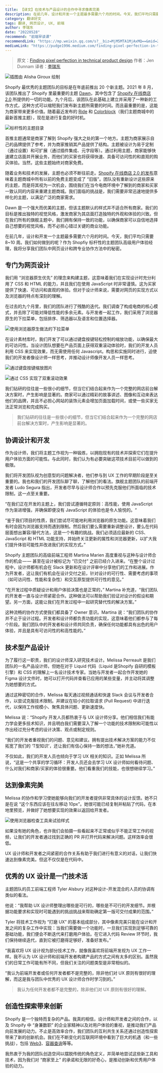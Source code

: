```yaml
---
title: 【译文】在技术与产品设计的合作中寻求像素完美
description: 在前几年，设计和开发一个主题最多需要六个月的时间。今天，我们平均只需要 8~10 周。我们如何做到的呢？作为 Shopfiy 标杆性的主题团队高级用户体验经理，我将分享我们团队中网页设计和跨专业协作方法中的秘密。
category: 翻译好文
tags: 翻译, 网页设计, UX, 前端
author: 李瑞东
date: "20220528"
recommend: "前端早读课"
recommendLink: "https://mp.weixin.qq.com/s?__biz=MjM5MTA1MjAxMQ==&mid=2651259601&idx=1&sn=371a2610e8d5afbb0ecd31f641b2d4dc"
mediumLink: "https://pudge1996.medium.com/finding-pixel-perfection-in-technical-product-design-9177f6a70570"
---
```


> 原文：[Finding pixel perfection in technical product design](https://ux.shopify.com/finding-pixel-perfection-in-technical-product-design-581f27777cce)
> 作者：Jen Dunnam
> 译者：[李瑞东](https://lrd.im)

![](https://lrdim.oss-cn-shenzhen.aliyuncs.com/blogimg/2022-05-28-9177f6a70570/01.png "插图由 Alisha Giroux 绘制")

Shopify 最优秀的主题团队的目标是在年底前推出 20 个新主题。2021 年 8 月，该团队推出了 Shopify 里最重要的主题 [Dawn](https://themes.shopify.com/themes/dawn/styles/default?surface_detail=free-themes&surface_inter_position=1&surface_intra_position=1&surface_type=collection)，其中包含了 [Shopify 在线商店 2.0](https://shopify.dev/themes/os20) 所提供的一切的功能。九个月后，该团队在此基础上建立并采用了一种新的工作方式，这种方式可以缩短我们发布新主题所需要的时间。而且最重要的是，这能为商家带来更多价值。随着最近发布的 [Ride](https://themes.shopify.com/themes/ride/styles/default?surface_detail=free-themes&surface_inter_position=1&surface_intra_position=6&surface_type=collection) 和 [Colorblock](https://themes.shopify.com/themes/colorblock/styles/default?surface_detail=free-themes&surface_inter_position=1&surface_intra_position=2&surface_type=collection)（我们主题商城中的最新首推主题），现在是进行复盘的好时机。

![](https://lrdim.oss-cn-shenzhen.aliyuncs.com/blogimg/2022-05-28-9177f6a70570/02.png "标杆性的主题目录")

首推主题通常是商家了解到 Shopify 强大之处的第一个地方。主题为商家展示自己的品牌提供了参考，并为商家推销其产品提供了结构。主题被设计为易于定制（通过设置）和可扩展（通过插件集成、元字段等）。通过利用主题，商家能够快速建立店面并开展业务，而他们的买家也将获得快速、具备可访问性的和直观的购买体验。当然，这些主题始终对商家免费。

随着业务和技术的发展，主题也必须不断往前走。[Shopify 在线商店 2.0 的发布](https://ux.shopify.com/next-generation-theme-design-5aae94f6d44c)意味着主题商城中所有以前的免费主题变成了 “旧版”。团队没有重新设计这些原来的主题，而是将其视为一次机会，围绕我们在当今电商环境中了解到的商家和买家一致认同的内容来重建主题商城。我们面临的挑战是，我们需要非常迅速地提供多样化的主题，以满足广泛的商家需求。

Dawn 是一个强大而优美的主题，但该主题默认的样式并不适合所有商家。我们的目标是推出独特的视觉风格，激发商家为其店面打造独特的外观和体验的兴致。但在我们所有的旗舰主题中，我们拥有保持一致的功能，以确保商家可以自信地选择自己想要的视觉风格，而不必担心错过关键的商业功能。

在前几年，设计和开发一个主题最多需要六个月的时间。今天，我们平均只需要 8~10 周。我们如何做到的呢？作为 Shopfiy 标杆性的主题团队高级用户体验经理，我将分享我们团队中网页设计和跨专业协作方法中的秘密。

## 专门为网页设计

我们用 “浏览器原生优先” 的理念来构建主题，这意味着我们在实现设计时充分利用了 CSS 和 HTML 的能力，并且我们在使用 JavaScript 时非常谨慎。这为买家提供了快速、可访问和直观的体验。但对于设计师来说，需要对网页的实现方式以及浏览器的特点有深刻的理解。

在过去的九个月里，我们的团队进行了残酷的迭代。我们调查了构成电商的核心模式，并去除了可能对降低性能的多余元素。与开发者一起工作，我们采用了浏览器原生的下拉菜单，包括排序、筛选器以及语言和位置选择器。

![](https://lrdim.oss-cn-shenzhen.aliyuncs.com/blogimg/2022-05-28-9177f6a70570/03.gif "使用浏览器原生做法的下拉菜单")

在设计素材库时，我们开发了可以通过键盘按键轻松控制的缩放功能，以确保最大的可访问性。当设计团队想要在产品页面上获得双重滚动体验时，我们的开发人员利用 CSS 来实现效果，而无需使用任何 Javascript。构思和实施同时进行，迫使我们的开发者像设计师一样思考，并推动设计师像开发人员一样思考。

![](https://lrdim.oss-cn-shenzhen.aliyuncs.com/blogimg/2022-05-28-9177f6a70570/04.gif "通过键盘按键缩放图片")

![](https://lrdim.oss-cn-shenzhen.aliyuncs.com/blogimg/2022-05-28-9177f6a70570/05.gif "通过 CSS 实现了双重滚动效果")

我们钻研的往往是一些很小的细节，但当它们结合起来作为一个完整的网店前台解决方案时，产生影响是显著的。商家可以通过精彩的故事讲述、图像和互动来表达他们的品牌，并且不必担心网站的装饰元素会增加页面加载时间，或使一些买家无法正常浏览和完成购买。

> 我们钻研的往往是一些很小的细节，但当它们结合起来作为一个完整的网店前台解决方案时，产生影响是显著的。

## 协调设计和开发

作为设计师，我们将主题工作视为一种锻炼，以拥抱现有的技术并探索它们在提升用户体验方面的可能性。与此同时，我们认为有必要突破这项技术目前可以做到的极限。

我们将开发团队视为创意型的问题解决者，他们参与到 UX 工作的早期阶段是至关重要的。我也和我们的开发团队聊了聊，了解他们的看法。旗舰主题团队的前端开发者 Ludo Segura 指出，开发者尽早与设计师合作以预先克服他们所面临的技术限制，这一点至关重要。

“在我们正在开发的主题上，我们尝试遵循特定原则：高性能，使用 JavaScript 作为渐进增强，并确保即便没有 JavaScript 的体验也是令人愉悦的。“

“鉴于我们项目的性质，我们尝试尽可能地利用浏览器的原生功能。这意味着我们有时会因为浏览器支持而遇到限制。然后我们要么需要重新调整设计，要么在代码层面想出兼容/替代方法，这是一个有趣的挑战。我们必须适应最新的 CSS、JavaScript 和 HTML 功能支持，并始终关注更新的属性和浏览器更新，以扩大我们提升体验可能性并改进我们的实现方式。”

Shopify 主题团队的高级前端工程师 Martina Marien 高度重视与这种与设计师合作的机会 — — 甚至在设计被标记为 “已交付” 之前已经介入进来。“在整个设计过程中，设计师都有机会在 Slack 更新和在设计评审中分享他们的工作和进展。作为开发者，这让我们有机会在设计交付之前，针对设计的可行性、需要考虑的事项（如可访问性、性能和复杂性）和交互原型提供可行性的意见。”

“在开发过程中质疑设计和用户体验决策也是正常的，” Martina 补充道，“我们团队的开发者一直与设计师紧密合作。这种做法可以帮助我们验证对设计的假设和期望。另一方面，这能让我们在开发过程中一起研究替代性的解决方案。”

这种流畅的协作方式使我们都具备了 Owner 意识。Martina 说：“我们团队的协作并不止于设计过程。开发者和设计师都负责功能的实现，这意味着他们都参与了每个阶段。我们团队中的开发者和设计师共同负责，确保任何功能都具有出色的用户体验，并且是具有可访问性的和高性能的。”

## 技术型产品设计

为了履行这一职责，我们的设计师深入研究技术设计。Melissa Perreault 是我们团队的一名产品设计师，但她在对于 Liquid 代码（Liquid 是Shopify 自研的模板引擎）和 CSS 的理解上一名设计技术专家。当她与开发者一起合作开发她的 Figma 设计文件时，她可以打开代码并查看已应用的某些变量，并主动将其调整为她想要的方式。

通过这种密切的合作，Melissa 每天通过视频通话和快速 Slack 会议与开发者合作，以尝试克服技术限制。并建议在较小的拉取请求 (Pull Request) 中进行迭代，以保持工作规模小、聚焦具体问题、更新速度快。

Melissa 说：“Shopify 开发人员都热衷于与 UX 设计师分享。他们相信我们有能力学会更多技术知识，并且明白我们需要深入了解一个功能的技术限制和可能性以作出经过充分考虑的设计决策、观点或制定规则。

“我们的开发者重视我们的问题、意见和建议。拥有提出技术解决方案的能力不仅拓宽了我们的 ‘T型知识’，还让我们有信心保持一致的想法，”她补充道。

不仅如此，我们的开发人员也倾向于学习 UX 相关的知识。正如 Melissa 所说，“这是一个共享的学习循环：开发人员还会去学习 UX 设计师如何看待问题、什么对我们和商家/买家的体验很重要。他们看重我们的技能，也很想继续学习。”

## 达到像素完美

Melissa 的协作和学习使她能够向我们的开发者提供非常具体的设计反馈。她不只是在说 “这个东西应该在往左移动 10px”。她很可能已经复制并粘贴了代码，在本地里预览，并做好了她想要实现的效果以返回给开发者。

![](https://lrdim.oss-cn-shenzhen.aliyuncs.com/blogimg/2022-05-28-9177f6a70570/06.gif "使用浏览器检查工具来试验样式")

如果没有她的角色，也许我们会拍摄一些看起来不正常或似乎不能正常工作的视频，让我们的开发者通过找到正确的 PR 并打开代码来解决问题。这样效率会很低。

UX 设计师和开发者之间紧密的合作关系有助于我们进行有意义的对话，让我们快速达到像素完美。但这不仅仅是在代码中。

## 优秀的 UX 设计是一门技术活

主题团队的员工前端工程师 Tyler Alsbury 对这种设计-开发混合的人员的协调有类似的看法。

他说：“我帮助 UX 设计师整理出哪些是可行的，哪些是不可行的开发细节。并根据功能要求和实现时可能遇到的挑战挑战来帮助确定第一版可交付成果的范围。”

Tyler 将技术工作视为 “打磨 UX” 的基本组成部分，其中像素完美只能在设计和开发之间的复杂工作中实现：当我们需要做一个功能时，一旦我们实现到足够可靠的基础功能，我们便会不断迭代来打磨用户体验。在它进入代码 Review 环节时，我们保持继续迭代，直到它被打磨得足够好，准备好发布。”

“我喜欢将 UX 设计视为部分技术工作，就像我喜欢将前端开发视为 UX 工作一样。我不认为 UX 设计师和前端开发者构建产品的方式之间有太多的区别。虽然我们的日常工作可能有所不同，但我们关注的问题类型是非常相似的。

“我认为前端开发者或任何开发者都不是完整的，除非他们对 UX 原则有很好的理解，而这是我与团队中优秀的 UX 设计师合作时学习到的。”

> 我认为任何开发者都不是完整的，除非他们对 UX 原则有很好的理解。

## 创造性探索带来创新

Shopify 是一个独特而复杂的产品。我真的相信，设计师和开发者之间的合作，以及 Shopify 中 “身兼数职” 的企业家精神以及对用户体验的重视，是推动我们产品向前发展的动力。不止是高效率合作，我们团队的互利共生关系还通过创造性探索带来了新的创新机会。我们在不断变化的互联网环境中看到了巨大的机遇（和一些挑战），包括 [Web3](https://www.businessinsider.com/shopify-enters-web3-metaverse-with-nft-marketplace-blockchain-hiring-2022-3?r=US&IR=T "Businessinsider 对 Shopify 使用 NFT、Web3、AR 的分析")、[容器查询](https://www.youtube.com/watch?v=gCNMyYr7F6w "Youtube 中 Google Chrome Developers 对容器查询的介绍")等等。

我热衷于为我的团队创造空间以摆脱传统的角色定义，并简单地尝试这些新工具和技术，因为我们对 “商家至上” 的承诺和无限的好奇心，是推动创新和优秀用户体验的动力。




